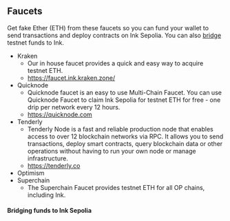 ## Faucets
Get fake Ether (ETH) from these faucets so you can fund your wallet to send transactions and deploy contracts on Ink Sepolia. You can also [bridge]() testnet funds to Ink. 

- Kraken 
    -  Our in house faucet provides a quick and easy way to acquire testnet ETH.
    - https://faucet.ink.kraken.zone/
- Quicknode
    - Quicknode faucet is an easy to use Multi-Chain Faucet. You can use Quicknode Faucet to claim Ink Sepolia for testnet ETH for free - one drip per network every 12 hours.
    - https://quicknode.com
- Tenderly
    - Tenderly Node is a fast and reliable production node that enables access to over 12 blockchain networks via RPC. It allows you to send transactions, deploy smart contracts, query blockchain data or other operations without having to run your own node or manage infrastructure.
    - https://tenderly.co 
- Optimism
- Superchain
    - The Superchain Faucet provides testnet ETH for all OP chains, including Ink.

#### Bridging funds to Ink Sepolia 
